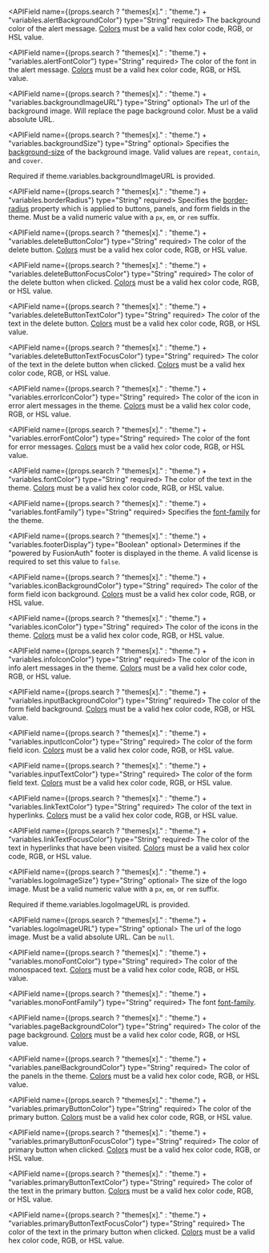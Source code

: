 
<APIField name={(props.search ? "themes[x]." : "theme.") + "variables.alertBackgroundColor"} type="String" required>
  The background color of the alert message.  [Colors](https://developer.mozilla.org/en-US/docs/Web/CSS/color) must be a valid hex color code, RGB, or HSL value.
</APIField>

<APIField name={(props.search ? "themes[x]." : "theme.") + "variables.alertFontColor"} type="String" required>
  The color of the font in the alert message.  [Colors](https://developer.mozilla.org/en-US/docs/Web/CSS/color) must be a valid hex color code, RGB, or HSL value. 
</APIField>

<APIField name={(props.search ? "themes[x]." : "theme.") + "variables.backgroundImageURL"} type="String" optional>
  The url of the background image. Will replace the page background color. Must be a valid absolute URL.
</APIField>

<APIField name={(props.search ? "themes[x]." : "theme.") + "variables.backgroundSize"} type="String" optional>
  Specifies the [background-size](https://developer.mozilla.org/en-US/docs/Web/CSS/background-size) of the background image. Valid values are `repeat`, `contain`, and `cover`.

  Required if <InlineField>theme.variables.backgroundImageURL</InlineField> is provided.
</APIField>

<APIField name={(props.search ? "themes[x]." : "theme.") + "variables.borderRadius"} type="String" required>
  Specifies the [border-radius](https://developer.mozilla.org/en-US/docs/Web/CSS/border-radius) property which is applied to buttons, panels, and form fields in the theme. Must be a valid numeric value with a `px`, `em`, or `rem` suffix.
</APIField>

<APIField name={(props.search ? "themes[x]." : "theme.") + "variables.deleteButtonColor"} type="String" required>
  The color of the delete button.  [Colors](https://developer.mozilla.org/en-US/docs/Web/CSS/color) must be a valid hex color code, RGB, or HSL value.
</APIField>

<APIField name={(props.search ? "themes[x]." : "theme.") + "variables.deleteButtonFocusColor"} type="String" required>
  The color of the delete button when clicked.  [Colors](https://developer.mozilla.org/en-US/docs/Web/CSS/color) must be a valid hex color code, RGB, or HSL value. 
</APIField>

<APIField name={(props.search ? "themes[x]." : "theme.") + "variables.deleteButtonTextColor"} type="String" required>
  The color of the text in the delete button.  [Colors](https://developer.mozilla.org/en-US/docs/Web/CSS/color) must be a valid hex color code, RGB, or HSL value.
</APIField>

<APIField name={(props.search ? "themes[x]." : "theme.") + "variables.deleteButtonTextFocusColor"} type="String" required>
  The color of the text in the delete button when clicked.  [Colors](https://developer.mozilla.org/en-US/docs/Web/CSS/color) must be a valid hex color code, RGB, or HSL value.
</APIField>

<APIField name={(props.search ? "themes[x]." : "theme.") + "variables.errorIconColor"} type="String" required>
  The color of the icon in error alert messages in the theme.  [Colors](https://developer.mozilla.org/en-US/docs/Web/CSS/color) must be a valid hex color code, RGB, or HSL value.
</APIField>

<APIField name={(props.search ? "themes[x]." : "theme.") + "variables.errorFontColor"} type="String" required>
  The color of the font for error messages.  [Colors](https://developer.mozilla.org/en-US/docs/Web/CSS/color) must be a valid hex color code, RGB, or HSL value.
</APIField>

<APIField name={(props.search ? "themes[x]." : "theme.") + "variables.fontColor"} type="String" required>
  The color of the text in the theme.  [Colors](https://developer.mozilla.org/en-US/docs/Web/CSS/color) must be a valid hex color code, RGB, or HSL value.
</APIField>

<APIField name={(props.search ? "themes[x]." : "theme.") + "variables.fontFamily"} type="String" required>
  Specifies the [font-family](https://developer.mozilla.org/en-US/docs/Web/CSS/font-family) for the theme.
</APIField>

<APIField name={(props.search ? "themes[x]." : "theme.") + "variables.footerDisplay"} type="Boolean" optional>
  Determines if the "powered by FusionAuth" footer is displayed in the theme. A valid license is required to set this value to `false`.
</APIField>

<APIField name={(props.search ? "themes[x]." : "theme.") + "variables.iconBackgroundColor"} type="String" required>
  The color of the form field icon background.  [Colors](https://developer.mozilla.org/en-US/docs/Web/CSS/color) must be a valid hex color code, RGB, or HSL value.
</APIField>

<APIField name={(props.search ? "themes[x]." : "theme.") + "variables.iconColor"} type="String" required>
  The color of the icons in the theme.  [Colors](https://developer.mozilla.org/en-US/docs/Web/CSS/color) must be a valid hex color code, RGB, or HSL value.
</APIField>

<APIField name={(props.search ? "themes[x]." : "theme.") + "variables.infoIconColor"} type="String" required>
  The color of the icon in info alert messages in the theme.  [Colors](https://developer.mozilla.org/en-US/docs/Web/CSS/color) must be a valid hex color code, RGB, or HSL value.
</APIField>

<APIField name={(props.search ? "themes[x]." : "theme.") + "variables.inputBackgroundColor"} type="String" required>
  The color of the form field background.  [Colors](https://developer.mozilla.org/en-US/docs/Web/CSS/color) must be a valid hex color code, RGB, or HSL value.
</APIField>

<APIField name={(props.search ? "themes[x]." : "theme.") + "variables.inputIconColor"} type="String" required>
  The color of the form field icon.  [Colors](https://developer.mozilla.org/en-US/docs/Web/CSS/color) must be a valid hex color code, RGB, or HSL value.
</APIField>

<APIField name={(props.search ? "themes[x]." : "theme.") + "variables.inputTextColor"} type="String" required>
  The color of the form field text.  [Colors](https://developer.mozilla.org/en-US/docs/Web/CSS/color) must be a valid hex color code, RGB, or HSL value.
</APIField>

<APIField name={(props.search ? "themes[x]." : "theme.") + "variables.linkTextColor"} type="String" required>
  The color of the text in hyperlinks.  [Colors](https://developer.mozilla.org/en-US/docs/Web/CSS/color) must be a valid hex color code, RGB, or HSL value.
</APIField>

<APIField name={(props.search ? "themes[x]." : "theme.") + "variables.linkTextFocusColor"} type="String" required>
  The color of the text in hyperlinks that have been visited.  [Colors](https://developer.mozilla.org/en-US/docs/Web/CSS/color) must be a valid hex color code, RGB, or HSL value.
</APIField>

<APIField name={(props.search ? "themes[x]." : "theme.") + "variables.logoImageSize"} type="String" optional>
  The size of the logo image. Must be a valid numeric value with a `px`, `em`, or `rem` suffix.

  Required if <InlineField>theme.variables.logoImageURL</InlineField> is provided.
</APIField>

<APIField name={(props.search ? "themes[x]." : "theme.") + "variables.logoImageURL"} type="String" optional>
  The url of the logo image.  Must be a valid absolute URL. Can be `null`. 
</APIField>

<APIField name={(props.search ? "themes[x]." : "theme.") + "variables.monoFontColor"} type="String" required>
  The color of the monospaced text.  [Colors](https://developer.mozilla.org/en-US/docs/Web/CSS/color) must be a valid hex color code, RGB, or HSL value.  
</APIField>

<APIField name={(props.search ? "themes[x]." : "theme.") + "variables.monoFontFamily"} type="String" required>
  The font [font-family](https://developer.mozilla.org/en-US/docs/Web/CSS/font-family).
</APIField>

<APIField name={(props.search ? "themes[x]." : "theme.") + "variables.pageBackgroundColor"} type="String" required>
  The color of the page background.  [Colors](https://developer.mozilla.org/en-US/docs/Web/CSS/color) must be a valid hex color code, RGB, or HSL value.  
</APIField>

<APIField name={(props.search ? "themes[x]." : "theme.") + "variables.panelBackgroundColor"} type="String" required>
  The color of the panels in the theme.  [Colors](https://developer.mozilla.org/en-US/docs/Web/CSS/color) must be a valid hex color code, RGB, or HSL value.  
</APIField>

<APIField name={(props.search ? "themes[x]." : "theme.") + "variables.primaryButtonColor"} type="String" required>
  The color of the primary button.  [Colors](https://developer.mozilla.org/en-US/docs/Web/CSS/color) must be a valid hex color code, RGB, or HSL value.  
</APIField>

<APIField name={(props.search ? "themes[x]." : "theme.") + "variables.primaryButtonFocusColor"} type="String" required>
  The color of primary button when clicked.  [Colors](https://developer.mozilla.org/en-US/docs/Web/CSS/color) must be a valid hex color code, RGB, or HSL value.  
</APIField>

<APIField name={(props.search ? "themes[x]." : "theme.") + "variables.primaryButtonTextColor"} type="String" required>
  The color of the text in the primary button.  [Colors](https://developer.mozilla.org/en-US/docs/Web/CSS/color) must be a valid hex color code, RGB, or HSL value.  
</APIField>

<APIField name={(props.search ? "themes[x]." : "theme.") + "variables.primaryButtonTextFocusColor"} type="String" required>
  The color of the text in the primary button when clicked.  [Colors](https://developer.mozilla.org/en-US/docs/Web/CSS/color) must be a valid hex color code, RGB, or HSL value.  
</APIField>
